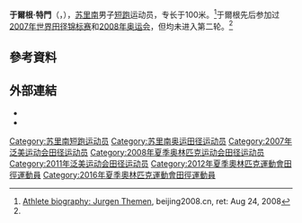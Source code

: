{{NoteTA|1=zh-cn:0米;zh-hk:0米;zh-tw:0公尺}}
{{Infobox sportsperson
| name                      =于尔根·特门<br/>Jurgen Themen
| image                     =
| real_name                 =
| native_name               =
| native_name_lang          =
| romanizedname             =
| english_name              =Jurgen Themen
| birth_name                =
| nationality               =
| national_team             ={{SUR}}
| ethnicity                 =
| hometown                  =
| citizenship               =
| birth_date                ={{Birth date and age|year=1985|month=10|day=26}}
| birth_place               =
| death_date                =
| death_place               =
| resting_place             =
| monuments                 =
| residence                 =
| education                 =
| alma_mater                =
| years_active              =2007年－
| height                    ={{height|m=1.72}}
| weight                    ={{weight|kg=75}}
| spouse                    =
| country                   ={{SUR}}
| sport=田徑
| event=短跑
| collegeteam=
| team=
| coach=
| retired=2019年4月20日
| coaching=
| worlds=
| regionals=
| nationals=
{{collapsible list
|'''2015年NCAA室外田徑錦標賽（Division II）'''：100公尺第四名
|'''2016年NCAA室內田徑錦標賽（Division II）'''：60公尺第四名
|'''2016年NCAA室外田徑錦標賽（Division II）'''：100公尺第一名
|'''2016年NCAA室外田徑錦標賽（Division II）'''：200公尺第六名
}}
| olympics=
| highestranking=
| pb=
{{ubl
|'''60公尺'''：6.65秒A（2016年）
|'''60公尺'''：6.70秒（2016年）
|'''100公尺'''：10.13秒（W：+1.6）（2016年 '''全國紀錄'''）
|'''150公尺'''：16.81秒（W：-3.9）（2012年）
|'''200公尺'''：20.66秒（W：+2.2，超風速）（2016年）
|'''200公尺'''：20.94秒（W：+0.9）（2016年 '''全國紀錄'''）
|'''300公尺'''：36.14秒（2012年）
|'''400公尺'''：51.64秒（2016年）
}}
| medaltemplates=
{{MedalCountry|{{SUR}}}}
{{MedalSport|男子田徑}}
{{MedalCompetition|Memorial Brígido Iriarte}}
{{MedalBronze|2008年委內瑞拉卡拉卡斯市|100公尺}}
{{MedalCompetition|Hampton Games}}
{{MedalSilver|2010年千里達及托巴哥西班牙港|100公尺}}
{{MedalCompetition|Alvin Daniel Games}}
{{MedalGold|2012年千里達及托巴哥庫瓦|100公尺}}
| show-medals=
| updated=2021年10月8日
}}
'''于爾根·特門'''（{{lang-en|'''Jurgen Themen'''}}，{{bd|1985年|10月26日||}}），[[苏里南|苏里南]]男子[[短跑|短跑]]运动员，专长于100米。<ref name="beijing">[https://web.archive.org/web/20080908212026/http://results.beijing2008.cn/WRM/ENG/BIO/Athlete/9/8000389.shtml Athlete biography: Jurgen Themen], beijing2008.cn, ret: Aug 24, 2008</ref>于爾根先后参加过[[2007年世界田径锦标赛|2007年世界田径锦标赛]]和[[2008年夏季奧林匹克運動會田徑比賽－男子100米|2008年奥运会]]，但均未进入第二轮。<ref name="beijing"/>

== 參考資料 ==
{{Reflist}}

== 外部連結 ==
*{{IOC profile|id=jurgen-themen}}
*{{IAAF name|237126}}

{{Authority control}}
{{DEFAULTSORT:Themen, Jurgen}}
[[Category:苏里南短跑运动员|Category:苏里南短跑运动员]]
[[Category:苏里南奥运田径运动员|Category:苏里南奥运田径运动员]]
[[Category:2007年泛美运动会田径运动员|Category:2007年泛美运动会田径运动员]]
[[Category:2008年夏季奥林匹克运动会田径运动员|Category:2008年夏季奥林匹克运动会田径运动员]]
[[Category:2011年泛美运动会田径运动员|Category:2011年泛美运动会田径运动员]]
[[Category:2012年夏季奧林匹克運動會田徑運動員|Category:2012年夏季奧林匹克運動會田徑運動員]]
[[Category:2016年夏季奧林匹克運動會田徑運動員|Category:2016年夏季奧林匹克運動會田徑運動員]]